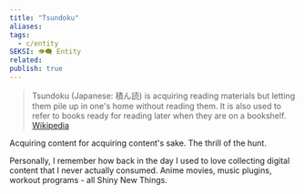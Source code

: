 ```yaml
---
title: "Tsundoku"
aliases: 
tags:
  - c/entity
SEKSI: 👁️‍🗨️ Entity
related:
publish: true
---
```



>Tsundoku (Japanese: 積ん読) is acquiring reading materials but letting them pile up in one's home without reading them. It is also used to refer to books ready for reading later when they are on a bookshelf.
>[Wikipedia](https://en.wikipedia.org/wiki/Tsundoku)

Acquiring content for acquiring content's sake. The thrill of the hunt.

Personally, I remember how back in the day I used to love collecting digital content that I never actually consumed. Anime movies, music plugins, workout programs - all <Link href="/c/shiny-new-thing" className="text-[var(--color-primary)] hover:underline hover:text-[var(--color-secondary)] transition-colors font-medium">Shiny New Thing</Link>s.
